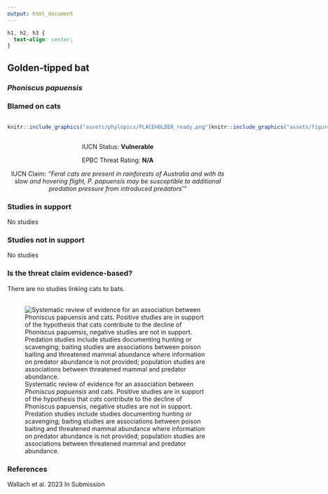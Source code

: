```yaml
---
output: html_document
---
```

```css
h1, h2, h3 {
  text-align: center;
}
```

## **Golden-tipped bat**
### *Phoniscus papuensis*
### Blamed on cats

:::: {style="display: flex;"}

::: {}
  ```r
  knitr::include_graphics("assets/phylopics/PLACEHOLDER_ready.png")
  ```
:::

::: {}

:::

::: {}
  ```r
  knitr::include_graphics("assets/figures/Map_Cat_Phoniscus papuensis.png")
  ```
:::

::::
<center>
IUCN Status: **Vulnerable**

EPBC Threat Rating: **N/A**

IUCN Claim: *"Feral cats are present in rainforests of Australia and with its slow and hovering flight, P. papuensis may be susceptible to additional predation pressure from introduced predators'"*

</center>

### Studies in support

No studies

### Studies not in support

No studies

### Is the threat claim evidence-based?

There are no studies linking cats to bats.
<br>
<br>

![ Systematic review of evidence for an association between *Phoniscus papuensis* and cats. Positive studies are in support of the hypothesis that *cats* contribute to the decline of Phoniscus papuensis, negative studies are not in support. Predation studies include studies documenting hunting or scavenging; baiting studies are associations between poison baiting and threatened mammal abundance where information on predator abundance is not provided; population studies are associations between threatened mammal and predator abundance.](assets/figures/Main_Evidence_Cat_Phoniscus papuensis.png)

### References



Wallach et al. 2023 In Submission

